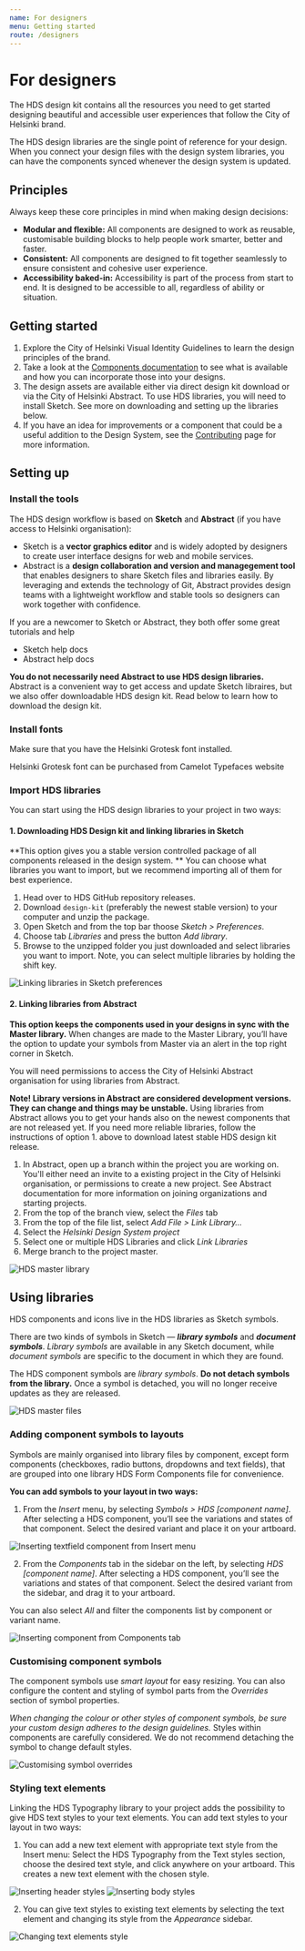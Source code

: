 ```yaml
---
name: For designers
menu: Getting started
route: /designers
---
```



# For designers

<LargeParagraph>
    The HDS design kit contains all the resources you need to get started designing beautiful and accessible user experiences that follow the City of Helsinki brand.
</LargeParagraph>

The HDS design libraries are the single point of reference for your design. When you connect your design files with the design system libraries, you can have the components synced whenever the design system is updated.

## Principles

Always keep these core principles in mind when making design decisions:
- **Modular and flexible:** All components are designed to work as reusable, customisable building blocks to help people work smarter, better and faster.
- **Consistent:** All components are designed to fit together seamlessly to ensure consistent and cohesive user experience.
- **Accessibility baked-in:** Accessibility is part of the process from start to end. It is designed to be accessible to all, regardless of ability or situation.

## Getting started
1. Explore the City of Helsinki <Link href="https://brand.hel.fi/" external>Visual Identity Guidelines</Link> to learn the design principles of the brand.
2. Take a look at the [Components documentation](/components "Components") to see what is available and how you can incorporate those into your designs.
3. The design assets are available either via direct design kit download or via the City of Helsinki Abstract. To use HDS libraries, you will need to install Sketch. See more on downloading and setting up the libraries below.
4. If you have an idea for improvements or a component that could be a useful addition to the Design System, see the [Contributing](/contributing "Contributing") page for more information.

## Setting up

### Install the tools
The HDS design workflow is based on **Sketch** and **Abstract** (if you have access to Helsinki organisation):
- <Link href="https://www.sketch.com/" external>Sketch</Link> is a <b>vector graphics editor</b> and is widely adopted by designers to create user interface designs for web and mobile services.
- <Link href="https://www.abstract.com/" external>Abstract</Link> is a <b>design collaboration and version and managegement tool</b> that enables designers to share Sketch files and libraries easily. By leveraging and extends the technology of Git, Abstract provides design teams with a lightweight workflow and stable tools so designers can work together with confidence.


If you are a newcomer to Sketch or Abstract, they both offer some great tutorials and help 

- <Link href="https://www.sketchapp.com/docs/" external>Sketch help docs</Link>
- <Link href="https://www.abstract.com/help/" external>Abstract help docs</Link>

**You do not necessarily need Abstract to use HDS design libraries.** Abstract is a convenient way to get access and update Sketch libraires, but we also offer downloadable HDS design kit. Read below to learn how to download the design kit. 

### Install fonts
<p>Make sure that you have the <Link href="https://camelot-typefaces.com/helsinki-grotesk" external>Helsinki Grotesk font</Link> installed.</p>

<p>Helsinki Grotesk font can be purchased from <Link href="https://camelot-typefaces.com/helsinki-grotesk" external>Camelot Typefaces website</Link></p>

### Import HDS libraries

You can start using the HDS design libraries to your project in two ways:

#### 1. Downloading HDS Design kit and linking libraries in Sketch
**This option gives you a stable version controlled package of all components released in the design system. ** You can choose what libraries you want to import, but we recommend importing all of them for best experience.

1. Head over to <Link href="https://github.com/City-of-Helsinki/helsinki-design-system/releases" external>HDS GitHub repository releases</Link>.
2. Download `design-kit` (preferably the newest stable version) to your computer and unzip the package.
3. Open Sketch and from the top bar thoose _Sketch > Preferences_.
4. Choose tab _Libraries_ and press the button _Add library_.
5. Browse to the unzipped folder you just downloaded and select libraries you want to import. Note, you can select multiple libraries by holding the shift key. 

![Linking libraries in Sketch preferences](../../static/fordesigners-hds-designkit.png "Linking libraries in Sketch preferences")

#### 2. Linking libraries from Abstract
**This option keeps the components used in your designs in sync with the Master library.** When changes are made to the Master Library, you’ll have the option to update your symbols from Master via an alert in the top right corner in Sketch.

You will need permissions to access the City of Helsinki Abstract organisation for using libraries from Abstract.

<p><b>Note! Library versions in Abstract are considered development versions. They can change and things may be unstable.</b> Using libraries from Abstract allows you to get your hands also on the newest components that are not released yet. If you need more reliable libraries, follow the instructions of option 1. above to download latest stable <Link href="https://github.com/City-of-Helsinki/helsinki-design-system/releases" external>HDS design kit release</Link>.</p>

1. In Abstract, open up a branch within the project you are working on. You'll either need an invite to a existing project in the City of Helsinki organisation, or permissions to create a new project. See <Link href="https://www.abstract.com/help/getting-started/" external>Abstract documentation</Link> for more information on joining organizations and starting projects.
2. From the top of the branch view, select the _Files_ tab
3. From the top of the file list, select _Add File > Link Library…_  
4. Select the _Helsinki Design System project_  
5. Select one or multiple HDS Libraries and click _Link Libraries_
6. Merge branch to the project master.

![HDS master library](../../static/fordesigners-abstract-link-libraries.png "HDS master library")


## Using libraries

HDS components and icons live in the HDS libraries as Sketch symbols. 

There are two kinds of symbols in Sketch — **_library symbols_** and **_document symbols_**. _Library symbols_ are available in any Sketch document, while _document symbols_ are specific to the document in which they are found. 

The HDS component symbols are _library symbols_. **Do not detach symbols from the library.** Once a symbol is detached, you will no longer receive updates as they are released.

![HDS master files](../../static/fordesigners-hds-master-files.png "HDS master files")


### Adding component symbols to layouts
Symbols are mainly organised into library files by component, except form components (checkboxes, radio buttons, dropdowns and text fields), that are grouped into one library HDS Form Components file for convenience. 

**You can add symbols to your layout in two ways:**
1. From the _Insert_ menu, by selecting _Symbols > HDS [component name]_. After selecting a HDS component, you’ll see the variations and states of that component. Select the desired variant and place it on your artboard.

![Inserting textfield component from Insert menu](../../static/fordesigners-component-textfield-insert.png "Inserting textfield component from Insert menu")

2. From the _Components_ tab in the sidebar on the left, by selecting _HDS [component name]_. After selecting a HDS component, you’ll see the variations and states of that component. Select the desired variant from the sidebar, and drag it to your artboard. 

You can also select _All_ and filter the components list by component or variant name.

![Inserting component from Components tab](../../static/fordesigners-component-insert.png "Inserting component from Components tab")

### Customising component symbols
The component symbols use _smart layout_ for easy resizing. You can also configure the content and styling of symbol parts from the _Overrides_ section of symbol properties.

_When changing the colour or other styles of component symbols, be sure your custom design adheres to the design guidelines._ Styles within components are carefully considered. We do not recommend detaching the symbol to change default styles.

![Customising symbol overrides](../../static/fordesigners-component-overrides.png "Customising symbol overrides")



### Styling text elements
Linking the HDS Typography library to your project adds the possibility to give HDS text styles to your text elements. You can add text styles to your layout in two ways:

1. You can add a new text element with appropriate text style from the Insert menu: Select the HDS Typography from the Text styles section, choose the desired text style, and click anywhere on your artboard. This creates a new text element with the chosen style.

![Inserting header styles](../../static/fordesigners-typography-header-insert.png "Inserting header styles")
![Inserting body styles](../../static/fordesigners-typography-body-insert.png "Inserting body styles")

2. You can give text styles to existing text elements by selecting the text element and changing its style from the _Appearance_ sidebar.

![Changing text elements style](../../static/fordesigners-typography-textstyle-appearance.png "Changing text elements style")